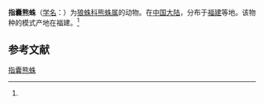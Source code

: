{{Speciesbox
| name = 指囊熊蛛
| status = 
| status_system = 
| image = 
| genus = Arctosa
| species = mittensa
| authority = (Yin et al, 1993)<ref name='id13792'>{{cite web| url =http://www.bioinfo.cn/db05/BjdwSpecies.php?action=view&id=13792| title =指囊熊蛛| work =《中国动物物种编目数据库》| publisher =中国科学院微生物研究所| author =中国科学院动物研究所| accessdate =2009-04-28| deadurl =yes| archiveurl =https://web.archive.org/web/20160305030120/http://www.bioinfo.cn/db05/BjdwSpecies.php?action=view&id=13792| archivedate =2016-03-05}}</ref>
}}

'''指囊熊蛛'''（[[学名|学名]]：{{lang|la|''Arctosa mittensa''}}）为[[狼蛛科|狼蛛科]][[熊蛛属|熊蛛属]]的动物。在[[中国大陆|中国大陆]]，分布于[[福建|福建]]等地。该物种的模式产地在福建。<ref name='id13792'/>

== 参考文献 ==
{{reflist}}

{{Wikispecies|Arctosa mittensa}}
{{Taxonbar|from=Q1886887}}

[[Category:熊蛛属|指囊熊蛛]]


{{蜘蛛小作品}}